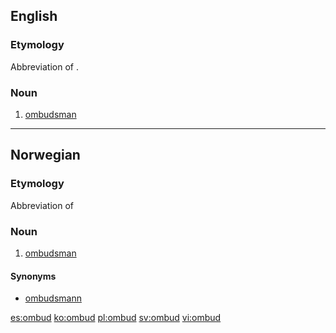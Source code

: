 ==English==
===Etymology===
Abbreviation of {{term|ombudsman}}.

===Noun===
{{en-noun}}

# {{informal}} [[ombudsman]]

----

==Norwegian==
===Etymology===
Abbreviation of {{term|ombudsmann|lang=no}}

===Noun===
{{no-noun-n1}}

# [[ombudsman]]

====Synonyms====
*[[ombudsmann]]

[[es:ombud]]
[[ko:ombud]]
[[pl:ombud]]
[[sv:ombud]]
[[vi:ombud]]